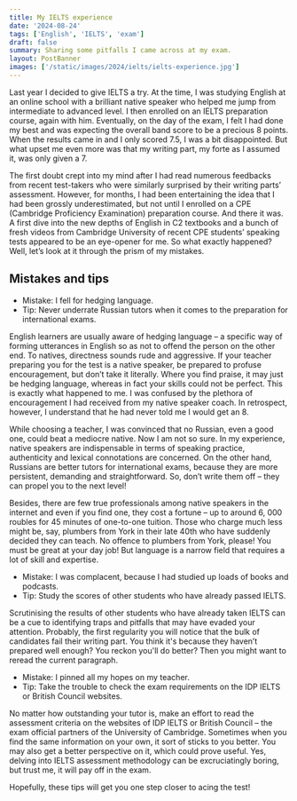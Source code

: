 ```yaml
---
title: My IELTS experience
date: '2024-08-24'
tags: ['English', 'IELTS', 'exam']
draft: false
summary: Sharing some pitfalls I came across at my exam.
layout: PostBanner
images: ['/static/images/2024/ielts/ielts-experience.jpg']
---
```


Last year I decided to give IELTS a try. At the time, I was studying English at an online school with a brilliant native speaker who helped me jump from intermediate to advanced level. I then enrolled on an IELTS preparation course, again with him. Eventually, on the day of the exam, I felt I had done my best and was expecting the overall band score to be a precious 8 points. When the results came in and I only scored 7.5, I was a bit disappointed. But what upset me even more was that my writing part, my forte as I assumed it, was only given a 7.

The first doubt crept into my mind after I had read numerous feedbacks from recent test-takers who were similarly surprised by their writing parts’ assessment. However, for months, I had been entertaining the idea that I had been grossly underestimated, but not until I enrolled on a CPE (Cambridge Proficiency Examination) preparation course. And there it was. A first dive into the new depths of English in C2 textbooks and a bunch of fresh videos from Cambridge University of recent CPE students’ speaking tests appeared to be an eye-opener for me. So what exactly happened? Well, let’s look at it through the prism of my mistakes.

## Mistakes and tips

- Mistake: I fell for hedging language.
- Tip: Never underrate Russian tutors when it comes to the preparation for international exams.

English learners are usually aware of hedging language – a specific way of forming utterances in English so as not to offend the person on the other end. To natives, directness sounds rude and aggressive. If your teacher preparing you for the test is a native speaker, be prepared to profuse encouragement, but don’t take it literally. Where you find praise, it may just be hedging language, whereas in fact your skills could not be perfect. This is exactly what happened to me. I was confused by the plethora of encouragement I had received from my native speaker coach. In retrospect, however, I understand that he had never told me I would get an 8.

While choosing a teacher, I was convinced that no Russian, even a good one, could beat a mediocre native. Now I am not so sure. In my experience, native speakers are indispensable in terms of speaking practice, authenticity and lexical connotations are concerned. On the other hand, Russians are better tutors for international exams, because they are more persistent, demanding and straightforward. So, don’t write them off – they can propel you to the next level!

Besides, there are few true professionals among native speakers in the internet and even if you find one, they cost a fortune – up to around 6, 000 roubles for 45 minutes of one-to-one tuition. Those who charge much less might be, say, plumbers from York in their late 40th who have suddenly decided they can teach. No offence to plumbers from York, please! You must be great at your day job! But language is a narrow field that requires a lot of skill and expertise.

- Mistake: I was complacent, because I had studied up loads of books and podcasts.
- Tip: Study the scores of other students who have already passed IELTS.

Scrutinising the results of other students who have already taken IELTS can be a cue to identifying traps and pitfalls that may have evaded your attention. Probably, the first regularity you will notice that the bulk of candidates fail their writing part. You think it's because they haven’t prepared well enough? You reckon you'll do better? Then you might want to reread the current paragraph.

- Mistake: I pinned all my hopes on my teacher.
- Tip: Take the trouble to check the exam requirements on the IDP IELTS or British Council websites.

No matter how outstanding your tutor is, make an effort to read the assessment criteria on the websites of IDP IELTS or British Council – the exam official partners of the University of Cambridge. Sometimes when you find the same information on your own, it sort of sticks to you better. You may also get a better perspective on it, which could prove useful. Yes, delving into IELTS assessment methodology can be excruciatingly boring, but trust me, it will pay off in the exam.

Hopefully, these tips will get you one step closer to acing the test!
